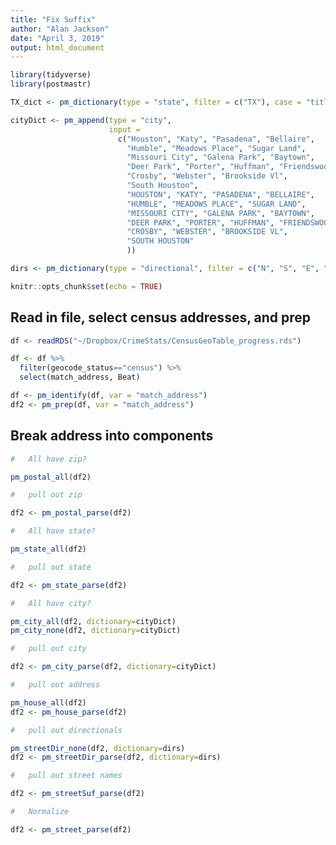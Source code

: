 ```yaml
---
title: "Fix Suffix"
author: "Alan Jackson"
date: "April 3, 2019"
output: html_document
---
```


```r

library(tidyverse)
library(postmastr)

TX_dict <- pm_dictionary(type = "state", filter = c("TX"), case = "title", locale = "us")

cityDict <- pm_append(type = "city",
                      input = 
                        c("Houston", "Katy", "Pasadena", "Bellaire", 
                          "Humble", "Meadows Place", "Sugar Land",
                          "Missouri City", "Galena Park", "Baytown",
                          "Deer Park", "Porter", "Huffman", "Friendswood",
                          "Crosby", "Webster", "Brookside Vl",
                          "South Houston",
                          "HOUSTON", "KATY", "PASADENA", "BELLAIRE",
                          "HUMBLE", "MEADOWS PLACE", "SUGAR LAND",
                          "MISSOURI CITY", "GALENA PARK", "BAYTOWN",
                          "DEER PARK", "PORTER", "HUFFMAN", "FRIENDSWOOD",
                          "CROSBY", "WEBSTER", "BROOKSIDE VL",
                          "SOUTH HOUSTON"
                          ))

dirs <- pm_dictionary(type = "directional", filter = c("N", "S", "E", "W"), locale = "us")

knitr::opts_chunk$set(echo = TRUE)
```

## Read in file, select census addresses, and prep

```r

df <- readRDS("~/Dropbox/CrimeStats/CensusGeoTable_progress.rds")

df <- df %>% 
  filter(geocode_status=="census") %>% 
  select(match_address, Beat)

df <- pm_identify(df, var = "match_address")
df2 <- pm_prep(df, var = "match_address")


```

## Break address into components

```r

#   All have zip?

pm_postal_all(df2)

#   pull out zip

df2 <- pm_postal_parse(df2)

#   All have state?

pm_state_all(df2)

#   pull out state

df2 <- pm_state_parse(df2)

#   All have city?

pm_city_all(df2, dictionary=cityDict)
pm_city_none(df2, dictionary=cityDict)

#   pull out city

df2 <- pm_city_parse(df2, dictionary=cityDict)

#   pull out address

pm_house_all(df2)
df2 <- pm_house_parse(df2)

#   pull out directionals

pm_streetDir_none(df2, dictionary=dirs)
df2 <- pm_streetDir_parse(df2, dictionary=dirs)

#   pull out street names

df2 <- pm_streetSuf_parse(df2)

#   Normalize

df2 <- pm_street_parse(df2)

```

